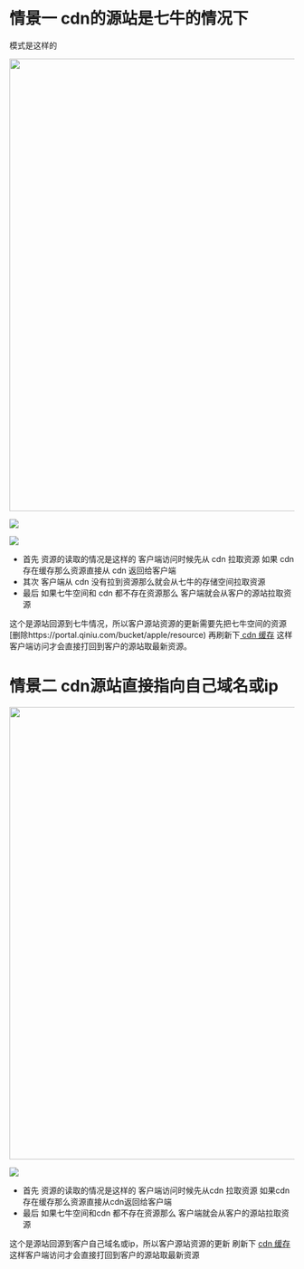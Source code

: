 # 情景一 cdn的源站是七牛的情况下
模式是这样的  
 
<img src="https://dn-odum9helk.qbox.me/FnluCu7R_kQ3mTvwAqAQyWVUxqrB" width=800 />

![](https://dn-odum9helk.qbox.me/FhJZUDN-12nhtzVPxakrA9-2TP_y)

![](https://dn-odum9helk.qbox.me/FsQeKLjezlkZislSGhUDLWGmxbMw)


* 首先 资源的读取的情况是这样的  客户端访问时候先从 cdn 拉取资源 如果 cdn 存在缓存那么资源直接从 cdn 返回给客户端 
* 其次 客户端从 cdn 没有拉到资源那么就会从七牛的存储空间拉取资源
* 最后 如果七牛空间和 cdn 都不存在资源那么 客户端就会从客户的源站拉取资源
 
这个是源站回源到七牛情况，所以客户源站资源的更新需要先把七牛空间的资源 [删除https://portal.qiniu.com/bucket/apple/resource) 再刷新下[ cdn 缓存](https://portal.qiniu.com/domain/refresh)  这样客户端访问才会直接打回到客户的源站取最新资源。
 
 
# 情景二 cdn源站直接指向自己域名或ip
 
<img src="https://dn-odum9helk.qbox.me/Fv_iROXoCJXp-y14zoF4lt6zh9tE" width=800 />

![](https://dn-odum9helk.qbox.me/FqmaPPSbkjOFHpT0XcMBbd7pilxN)

* 首先 资源的读取的情况是这样的  客户端访问时候先从cdn 拉取资源 如果cdn存在缓存那么资源直接从cdn返回给客户端 
* 最后 如果七牛空间和cdn 都不存在资源那么 客户端就会从客户的源站拉取资源
 
这个是源站回源到客户自己域名或ip，所以客户源站资源的更新  刷新下 [cdn 缓存](https://portal.qiniu.com/domain/refresh)  这样客户端访问才会直接打回到客户的源站取最新资源
